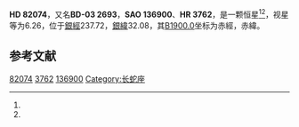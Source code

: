 {{Starbox begin
| name = HD 82074
}}
{{Starbox observe
| epoch = [[J2000.0|J2000.0]]
| constell = {{星座名待查}}<ref name=SIMBAD>{{cite web
 | url=http://simbad.u-strasbg.fr/simbad/sim-id?Ident=HR+3762
 | title =Pulsating variable Star
 | publisher=Centre de Données astronomiques de Strasbourg
 | work=SIMBAD
 | accessdate=2012-07-13}}</ref><ref name=DATA>{{cite web
 | url=http://vizier.u-strasbg.fr/viz-bin/VizieR-5?-out.add=.&-source=5050&-corr=PK=HR&-out.max=9999&HR=3762
 | title=VizieR Detailed Page
 | accessdate=2012-07-13
 | archive-date=2016-03-05
 | archive-url=https://web.archive.org/web/20160305062806/http://vizier.u-strasbg.fr/viz-bin/VizieR-5?-out.add=.&-source=5050&-corr=PK=HR&-out.max=9999&HR=3762
 | dead-url=no
 }}</ref>
| 星官 = 
| ra = {{RA|9|29|32.4}}<ref name=SIMBAD /><ref name=DATA />
| dec = {{DEC|-4|14|50}}<ref name=SIMBAD /><ref name=DATA />
| appmag_v = 6.26<ref name=SIMBAD /><ref name=DATA />
}}
{{Starbox character
| class = G6IV<ref name=SIMBAD /><ref name=DATA />
| b-v = 0.84<ref name=SIMBAD /><ref name=DATA />
| u-b = 0.4<ref name=SIMBAD /><ref name=DATA />
| r-i = <ref name=SIMBAD /><ref name=DATA />
| variable = 
}}
{{Starbox astrometry
| radial_v = 0.4
| prop_mo_ra = -12
| parallax = 
| p_error = 
}}
{{Starbox catalog
| names =BD-03 2693，[[SAO星表|SAO]] 136900，[[HD星表|HD]] 82074，[[HR星表|HR]] 3762}}
{{Starbox reference |Simbad=HR+3762}}
{{Starbox end}}

'''HD 82074'''，又名'''BD-03 2693'''，'''SAO 136900'''、'''HR 3762'''，是一颗恒星<ref name=SIMBAD /><ref name=DATA />，视星等为6.26，位于[[銀道座標系|銀經]]237.72，[[銀道座標系|銀緯]]32.08，其[[B1900.0|B1900.0]]坐标为赤經{{RA|9|24|31.1}}，赤緯{{DEC|-3|32.08|28}}。

== 参考文献 ==
{{reflist}}

{{star-stub}}

[[Category:HD和HDE天體|82074]]
[[Category:HR天體|3762]]
[[Category:SAO天體|136900]]
[[Category:长蛇座|Category:长蛇座]]